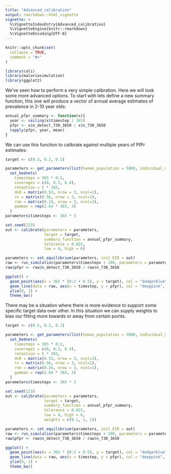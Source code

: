 ```yaml
---
title: "Advanced_calibration"
output: rmarkdown::html_vignette
vignette: >
  %\VignetteIndexEntry{Advanced_calibration}
  %\VignetteEngine{knitr::rmarkdown}
  %\VignetteEncoding{UTF-8}
---
```


```r
knitr::opts_chunk$set(
  collapse = TRUE,
  comment = "#>"
)
```

```r
library(cali)
library(malariasimulation)
library(ggplot2)
```
We've seen how to perform a very simple calibration. Here we will look some more
advanced options. To start with lets define a new summary function, this one will
produce a vector of annual average estimates of prevalence in 2-10 year olds:

```r
annual_pfpr_summary <- function(x){
  year <- ceiling(x$timestep / 365)
  pfpr <- x$n_detect_730_3650 / x$n_730_3650
  tapply(pfpr, year, mean)
}
```

We can use this function to calibrate against multiple years of PfPr estimates:

```r
target <- c(0.3, 0.2, 0.1)

parameters <- get_parameters(list(human_population = 5000, individual_mosquitoes = FALSE)) |>
  set_bednets(
    timesteps = 365 * 0:2,
    coverages = c(0, 0.3, 0.4),
    retention = 5 * 365,
    dn0 = matrix(0.53, nrow = 3, ncol=1),
    rn = matrix(0.56, nrow = 3, ncol=1),
    rnm = matrix(0.24, nrow = 3, ncol=1),
    gamman = rep(2.64 * 365, 3)
  )
parameters$timesteps <- 365 * 3

set.seed(123)
out <- calibrate(parameters = parameters,
                 target = target,
                 summary_function = annual_pfpr_summary,
                 tolerance = 0.025, 
                 low = 4, high = 6)

parameters <- set_equilibrium(parameters, init_EIR = out)
raw <- run_simulation(parameters$timesteps + 100, parameters = parameters)
raw$pfpr <- raw$n_detect_730_3650 / raw$n_730_3650

ggplot() +
  geom_point(aes(x = 365 * (0:2 + 0.5), y = target), col = "dodgerblue", size = 4) + 
  geom_line(data = raw, aes(x = timestep, y = pfpr), col = "deeppink", size = 1) +
  ylim(0, 1) +
  theme_bw()
```

There may be a situation where there is more evidence to support some specific 
target data over other. In this situation we can supply weights to bias our
fitting more towards or away from certain points.

```r
target <- c(0.5, 0.2, 0.1)

parameters <- get_parameters(list(human_population = 5000, individual_mosquitoes = FALSE)) |>
  set_bednets(
    timesteps = 365 * 0:2,
    coverages = c(0, 0.3, 0.4),
    retention = 5 * 365,
    dn0 = matrix(0.53, nrow = 3, ncol=1),
    rn = matrix(0.56, nrow = 3, ncol=1),
    rnm = matrix(0.24, nrow = 3, ncol=1),
    gamman = rep(2.64 * 365, 3)
  )
parameters$timesteps <- 365 * 3

set.seed(123)
out <- calibrate(parameters = parameters,
                 target = target,
                 summary_function = annual_pfpr_summary,
                 tolerance = 0.025, 
                 low = 4, high = 6,
                 weights = c(0.1, 1, 1))

parameters <- set_equilibrium(parameters, init_EIR = out)
raw <- run_simulation(parameters$timesteps + 100, parameters = parameters)
raw$pfpr <- raw$n_detect_730_3650 / raw$n_730_3650

ggplot() +
  geom_point(aes(x = 365 * (0:2 + 0.5), y = target), col = "dodgerblue", size = 4) + 
  geom_line(data = raw, aes(x = timestep, y = pfpr), col = "deeppink", size = 1) +
  ylim(0, 1) +
  theme_bw()
```
